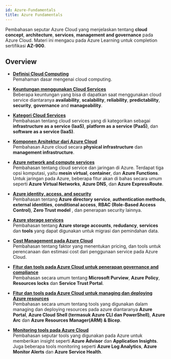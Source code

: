 ```yaml
---
id: Azure-Fundamentals
title: Azure Fundamentals
---
```


Pembahasan seputar Azure Cloud yang menjelaskan tentang **cloud concept**, **architecture**, **services**, **management and governance** pada Azure Cloud. Materi ini mengacu pada Azure Learning untuk completion sertifikasi **AZ-900**.


## Overview

* [**Definisi Cloud Computing**](/docs/Microsoft-Azure/Azure-Fundamentals/AZ-901)<br />
Pemahaman dasar mengenai cloud computing.

* [**Keuntungan menggunakan Cloud Services**](/docs/Microsoft-Azure/Azure-Fundamentals/AZ-902)<br />
Beberapa keuntungan yang bisa di dapatkan saat menggunakan cloud service diantaranya **availability**, **scalability**, **reliability**, **predictability**, **security**, **governance** and **manageability**.

* [**Kategori Cloud Services**](/docs/Microsoft-Azure/Azure-Fundamentals/AZ-903)<br />
Pembahasan tentang cloud services yang di kategorikan sebagai **infrastructure as a service (IaaS)**, **platform as a service (PaaS)**, dan **software as a service (IaaS)**.

* [**Komponen Arsitektur dari Azure Cloud**](/docs/Microsoft-Azure/Azure-Fundamentals/AZ-904)<br />
Pembahasan Azure cloud secara **physical infrastructure** dan **management infrastructure**.

* [**Azure network and compute services**](/docs/Microsoft-Azure/Azure-Fundamentals/AZ-905)<br />
Pembahasan tentang cloud service dan jaringan di Azure. Terdapat tiga opsi komputasi, yaitu **mesin virtual**, **container**, dan **Azure Functions**. 
Untuk jaringan pada Azure, beberapa fitur akan di bahas secara umum seperti **Azure Virtual Networks**, **Azure DNS**, dan **Azure ExpressRoute**.

* [**Azure identity, access, and security**](/docs/Microsoft-Azure/Azure-Fundamentals/AZ-906)<br />
Pembahasan tentang **Azure directory service**, **authentication methods**, **external identities**, **conditional access**, **RBAC (Role-Based Access Control)**, **Zero Trust model** , dan penerapan security lainnya.

* [**Azure storage services**](/docs/Microsoft-Azure/Azure-Fundamentals/AZ-907)<br />
Pembahasan tentang **Azure storage accounts**, **redudancy**, **services** dan **tools** yang dapat digunakan untuk migrasi dan pemindahan data.

* [**Cost Management pada Azure Cloud**](/docs/Microsoft-Azure/Azure-Fundamentals/AZ-908)<br />
Pembahasan tentang faktor yang menentukan pricing, dan tools untuk perencanaan dan estimasi cost dari penggunaan service pada Azure Cloud.

* [**Fitur dan tools pada Azure Cloud untuk penerapan governance and compliance**](/docs/Microsoft-Azure/Azure-Fundamentals/AZ-909)<br />
Pembahasan secara umum tentang **Microsoft Purview**, **Azure Policy**, **Resources locks** dan **Service Trust Portal**.

* [**Fitur dan tools pada Azure Cloud untuk managing dan deploying Azure resources**](/docs/Microsoft-Azure/Azure-Fundamentals/AZ-910)<br />
Pembahasan secara umum tentang tools yang digunakan dalam managing dan deploying resources pada azure diantaranya **Azure Portal**, **Azure Cloud Shell (termasuk Azure CLI dan PowerShell)**, **Azure Arc** dan **Azure Resources Manager(ARM) & Bicep**.

* [**Monitoring tools pada Azure Cloud**](/docs/Microsoft-Azure/Azure-Fundamentals/AZ-911)<br />
Pembahasan seputar tools yang digunakan pada Azure untuk memberikan insight seperti **Azure Advisor** dan **Application Insights**. 
Juga beberapa tools monitoring seperti **Azure Log Analytics**, **Azure Monitor Alerts** dan **Azure Service Health**.

